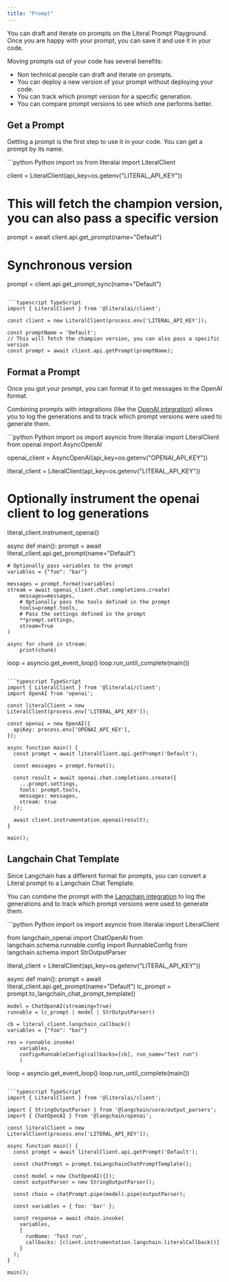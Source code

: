```yaml
---
title: "Prompt"
---
```


You can draft and iterate on prompts on the Literal Prompt Playground. Once you are happy with your prompt, you can save it and use it in your code.

Moving prompts out of your code has several benefits:
- Non technical people can draft and iterate on prompts.
- You can deploy a new version of your prompt without deploying your code.
- You can track which prompt version for a specific generation.
- You can compare prompt versions to see which one performs better.

## Get a Prompt

Getting a prompt is the first step to use it in your code. You can get a prompt by its name.

<CodeGroup>
```python Python
import os
from literalai import LiteralClient

client = LiteralClient(api_key=os.getenv("LITERAL_API_KEY"))
# This will fetch the champion version, you can also pass a specific version
prompt = await client.api.get_prompt(name="Default")

# Synchronous version
prompt = client.api.get_prompt_sync(name="Default")
```

```typescript TypeScript
import { LiteralClient } from '@literalai/client';

const client = new LiteralClient(process.env['LITERAL_API_KEY']);

const promptName = 'Default';
// This will fetch the champion version, you can also pass a specific version
const prompt = await client.api.getPrompt(promptName);
```

</CodeGroup>

## Format a Prompt

Once you got your prompt, you can format it to get messages in the OpenAI format.

Combining prompts with integrations (like the [OpenAI integration](/integrations/openai)) allows you to log the generations and to track which prompt versions were used to generate them.

<CodeGroup>
```python Python
import os
import asyncio
from literalai import LiteralClient
from openai import AsyncOpenAI

openai_client = AsyncOpenAI(api_key=os.getenv("OPENAI_API_KEY"))

literal_client = LiteralClient(api_key=os.getenv("LITERAL_API_KEY"))
# Optionally instrument the openai client to log generations
literal_client.instrument_openai()

async def main():
    prompt = await literal_client.api.get_prompt(name="Default")

    # Optionally pass variables to the prompt
    variables = {"foo": "bar"}

    messages = prompt.format(variables)
    stream = await openai_client.chat.completions.create(
        messages=messages,
        # Optionally pass the tools defined in the prompt
        tools=prompt.tools,
        # Pass the settings defined in the prompt
        **prompt.settings,
        stream=True
    )

    async for chunk in stream:
        print(chunk)

loop = asyncio.get_event_loop()
loop.run_until_complete(main())
```

```typescript TypeScript
import { LiteralClient } from '@literalai/client';
import OpenAI from 'openai';

const literalClient = new LiteralClient(process.env['LITERAL_API_KEY']);

const openai = new OpenAI({
  apiKey: process.env['OPENAI_API_KEY'],
});

async function main() {
  const prompt = await literalClient.api.getPrompt('Default');

  const messages = prompt.format();

  const result = await openai.chat.completions.create({
    ...prompt.settings,
    tools: prompt.tools,
    messages: messages,
    stream: true
  });

  await client.instrumentation.openai(result);
}

main();

```

</CodeGroup>

## Langchain Chat Template

Since Langchain has a different format for prompts, you can convert a Literal prompt to a Langchain Chat Template.

You can combine the prompt with the [Langchain integration](/integrations/langchain) to log the generations and to track which prompt versions were used to generate them.

<CodeGroup>
```python Python
import os
import asyncio
from literalai import LiteralClient

from langchain_openai import ChatOpenAI
from langchain.schema.runnable.config import RunnableConfig
from langchain.schema import StrOutputParser

literal_client = LiteralClient(api_key=os.getenv("LITERAL_API_KEY"))

async def main():
    prompt = await literal_client.api.get_prompt(name="Default")
    lc_prompt = prompt.to_langchain_chat_prompt_template()

    model = ChatOpenAI(streaming=True)
    runnable = lc_prompt | model | StrOutputParser()
    
    cb = literal_client.langchain_callback()
    variables = {"foo": "bar"}

    res = runnable.invoke(
        variables, 
        config=RunnableConfig(callbacks=[cb], run_name="Test run")
        )

loop = asyncio.get_event_loop()
loop.run_until_complete(main())
```

```typescript TypeScript
import { LiteralClient } from '@literalai/client';

import { StringOutputParser } from '@langchain/core/output_parsers';
import { ChatOpenAI } from '@langchain/openai';

const literalClient = new LiteralClient(process.env['LITERAL_API_KEY']);

async function main() {
  const prompt = await literalClient.api.getPrompt('Default');

  const chatPrompt = prompt.toLangchainChatPromptTemplate();

  const model = new ChatOpenAI({});
  const outputParser = new StringOutputParser();

  const chain = chatPrompt.pipe(model).pipe(outputParser);

  const variables = { foo: 'bar' };

  const response = await chain.invoke(
    variables,
    {
      runName: 'Test run',
      callbacks: [client.instrumentation.langchain.literalCallback()]
    }
  );
}

main();

```

</CodeGroup>